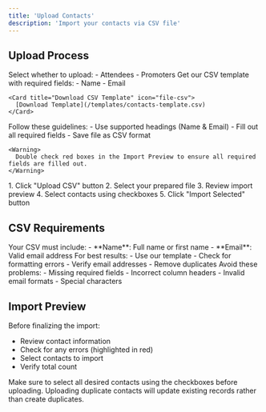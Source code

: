 ```yaml
---
title: 'Upload Contacts'
description: 'Import your contacts via CSV file'
---
```


## Upload Process

<Steps>
  <Step title="Choose Contact Type">
    Select whether to upload:
    - Attendees
    - Promoters
  </Step>
  
  <Step title="Download Template">
    Get our CSV template with required fields:
    - Name
    - Email
    
    <Card title="Download CSV Template" icon="file-csv">
      [Download Template](/templates/contacts-template.csv)
    </Card>
  </Step>
  
  <Step title="Prepare Your CSV">
    Follow these guidelines:
    - Use supported headings (Name & Email)
    - Fill out all required fields
    - Save file as CSV format
    
    <Warning>
      Double check red boxes in the Import Preview to ensure all required fields are filled out.
    </Warning>
  </Step>
  
  <Step title="Upload File">
    1. Click "Upload CSV" button
    2. Select your prepared file
    3. Review import preview
    4. Select contacts using checkboxes
    5. Click "Import Selected" button
  </Step>
</Steps>

## CSV Requirements

<AccordionGroup>
  <Accordion icon="table" title="Required Fields">
    Your CSV must include:
    - **Name**: Full name or first name
    - **Email**: Valid email address
  </Accordion>
  
  <Accordion icon="circle-check" title="Best Practices">
    For best results:
    - Use our template
    - Check for formatting errors
    - Verify email addresses
    - Remove duplicates
  </Accordion>
  
  <Accordion icon="triangle-exclamation" title="Common Issues">
    Avoid these problems:
    - Missing required fields
    - Incorrect column headers
    - Invalid email formats
    - Special characters
  </Accordion>
</AccordionGroup>

## Import Preview

Before finalizing the import:
- Review contact information
- Check for any errors (highlighted in red)
- Select contacts to import
- Verify total count

<Note>
  Make sure to select all desired contacts using the checkboxes before uploading.
</Note>

<Warning>
  Uploading duplicate contacts will update existing records rather than create duplicates.
</Warning> 
